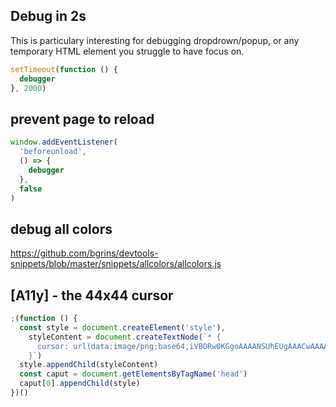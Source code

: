 ## Debug in 2s

This is particulary interesting for debugging dropdrown/popup, or any temporary HTML element you
struggle to have focus on.

```js
setTimeout(function () {
  debugger
}, 2000)
```

## prevent page to reload

```js
window.addEventListener(
  'beforeunload',
  () => {
    debugger
  },
  false
)
```

## debug all colors

https://github.com/bgrins/devtools-snippets/blob/master/snippets/allcolors/allcolors.js

## [A11y] - the 44x44 cursor

```js
;(function () {
  const style = document.createElement('style'),
    styleContent = document.createTextNode(`* {
      cursor: url(data:image/png;base64,iVBORw0KGgoAAAANSUhEUgAAACwAAAAsCAYAAAAehFoBAAAAGXRFWHRTb2Z0d2FyZQBBZG9iZSBJbWFnZVJlYWR5ccllPAAAAJBJREFUeNrs2dEKgDAIhWEN3/+VLYtBF12MppHwDxY0uvg4DJpORcSl0bB4uPcwq+oFHu8/956pbtJsAAYMGDBgwIABA044t3pMEgb8VU2XsWdn1o/aUUn4bchPBWNFYWvVidxbCFGmr7YULBs1YDPfsYcXEi9ryvDjAAwYMGDAgAED7nK8bHG7qNLs6nYXYAAheh5j8Qw5fwAAAABJRU5ErkJggg==) 22 22, auto !important
    }`)
  style.appendChild(styleContent)
  const caput = document.getElementsByTagName('head')
  caput[0].appendChild(style)
})()
```
